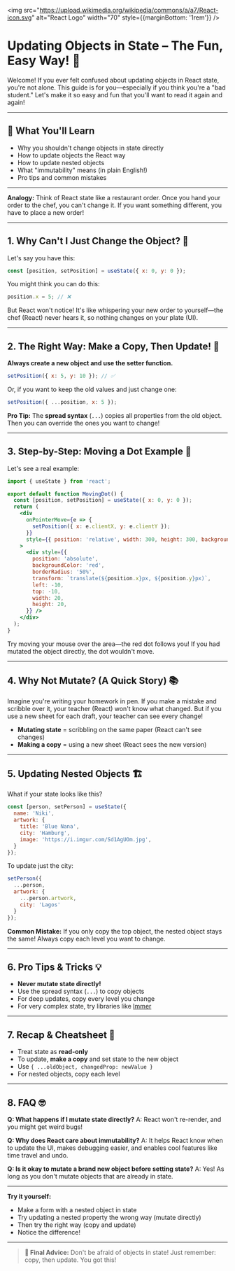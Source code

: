 
<img src="https://upload.wikimedia.org/wikipedia/commons/a/a7/React-icon.svg" alt="React Logo" width="70" style={{marginBottom: '1rem'}} />

# Updating Objects in State – The Fun, Easy Way! 🚀

Welcome! If you ever felt confused about updating objects in React state, you're not alone. This guide is for you—especially if you think you're a "bad student." Let's make it so easy and fun that you'll want to read it again and again!

---

## 🎯 What You'll Learn
- Why you shouldn't change objects in state directly
- How to update objects the React way
- How to update nested objects
- What "immutability" means (in plain English!)
- Pro tips and common mistakes

---

<Callout type="info">**Analogy:** Think of React state like a restaurant order. Once you hand your order to the chef, you can't change it. If you want something different, you have to place a new order!</Callout>

---

## 1. Why Can't I Just Change the Object? 🤔

Let's say you have this:

```jsx
const [position, setPosition] = useState({ x: 0, y: 0 });
```

You might think you can do this:

```jsx
position.x = 5; // ❌
```

But React won't notice! It's like whispering your new order to yourself—the chef (React) never hears it, so nothing changes on your plate (UI).

---

## 2. The Right Way: Make a Copy, Then Update! 📝

**Always create a new object and use the setter function.**

```jsx
setPosition({ x: 5, y: 10 }); // ✅
```

Or, if you want to keep the old values and just change one:

```jsx
setPosition({ ...position, x: 5 });
```

<Callout type="tip">**Pro Tip:** The <b>spread syntax</b> (`...`) copies all properties from the old object. Then you can override the ones you want to change!</Callout>

---

## 3. Step-by-Step: Moving a Dot Example 🎯

Let's see a real example:

```jsx
import { useState } from 'react';

export default function MovingDot() {
  const [position, setPosition] = useState({ x: 0, y: 0 });
  return (
    <div
      onPointerMove={e => {
        setPosition({ x: e.clientX, y: e.clientY });
      }}
      style={{ position: 'relative', width: 300, height: 300, background: '#f0f0f0' }}
    >
      <div style={{
        position: 'absolute',
        backgroundColor: 'red',
        borderRadius: '50%',
        transform: `translate(${position.x}px, ${position.y}px)`,
        left: -10,
        top: -10,
        width: 20,
        height: 20,
      }} />
    </div>
  );
}
```

Try moving your mouse over the area—the red dot follows you! If you had mutated the object directly, the dot wouldn't move.

---

## 4. Why Not Mutate? (A Quick Story) 📚

Imagine you're writing your homework in pen. If you make a mistake and scribble over it, your teacher (React) won't know what changed. But if you use a new sheet for each draft, your teacher can see every change!

- **Mutating state** = scribbling on the same paper (React can't see changes)
- **Making a copy** = using a new sheet (React sees the new version)

---

## 5. Updating Nested Objects 🏗️

What if your state looks like this?

```jsx
const [person, setPerson] = useState({
  name: 'Niki',
  artwork: {
    title: 'Blue Nana',
    city: 'Hamburg',
    image: 'https://i.imgur.com/Sd1AgUOm.jpg',
  }
});
```

To update just the city:

```jsx
setPerson({
  ...person,
  artwork: {
    ...person.artwork,
    city: 'Lagos'
  }
});
```

<Callout type="warning">**Common Mistake:** If you only copy the top object, the nested object stays the same! Always copy each level you want to change.</Callout>

---

## 6. Pro Tips & Tricks 💡

- **Never mutate state directly!**
- Use the spread syntax (`...`) to copy objects
- For deep updates, copy every level you change
- For very complex state, try libraries like [Immer](https://immerjs.github.io/immer/)

---

## 7. Recap & Cheatsheet 📝

- Treat state as **read-only**
- To update, **make a copy** and set state to the new object
- Use `{ ...oldObject, changedProp: newValue }`
- For nested objects, copy each level

---

## 8. FAQ 🤓

**Q: What happens if I mutate state directly?**
A: React won't re-render, and you might get weird bugs!

**Q: Why does React care about immutability?**
A: It helps React know when to update the UI, makes debugging easier, and enables cool features like time travel and undo.

**Q: Is it okay to mutate a brand new object before setting state?**
A: Yes! As long as you don't mutate objects that are already in state.

---

<Callout type="info">
  <b>Try it yourself:</b>
  <ul>
    <li>Make a form with a nested object in state</li>
    <li>Try updating a nested property the wrong way (mutate directly)</li>
    <li>Then try the right way (copy and update)</li>
    <li>Notice the difference!</li>
  </ul>
</Callout>

---

> **🚀 Final Advice:** Don't be afraid of objects in state! Just remember: copy, then update. You got this!
